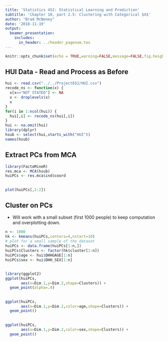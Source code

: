 ```yaml
---
title: 'Statistics 452: Statistical Learning and Prediction'
subtitle: 'Chapter 10, part 2.5: Clustering with Categorical $X$'
author: "Brad McNeney"
date: '2018-11-19'
output: 
  beamer_presentation:
    includes:
      in_header: ../header_pagenum.tex
---
```


```r
knitr::opts_chunk$set(echo = TRUE,warning=FALSE,message=FALSE,fig.height=3,fig.width=5)
```


## HUI Data - Read and Process as Before

\scriptsize

```r
hui <- read.csv("../../Project652/HUI.csv")
recode_ns <- function(x) {
  x[x=="NOT STATED"] <- NA
  x <- droplevels(x)
  x
}
for(i in 1:ncol(hui)) {
  hui[,i] <- recode_ns(hui[,i])
}
hui <- na.omit(hui)
library(dplyr)
hsub <- select(hui,starts_with("HUI"))
names(hsub)
```

## Extract PCs from MCA

\scriptsize

```r
library(FactoMineR)
res.mca <- MCA(hsub)
huiPCs <- res.mca$ind$coord
```

## 

\scriptsize

```r
plot(huiPCs[,1:2])
```

## Cluster on PCs

* Will work with a small subset (first 1000 people)
to keep computation and overplotting down.

\scriptsize

```r
n <- 1000
hk <- kmeans(huiPCs,centers=4,nstart=10)
# plot for a small sample of the dataset
huiPCs <- data.frame(huiPCs[1:n,])
huiPCs$Clusters <- factor(hk$cluster[1:n])
huiPCs$age <- hui$DHHGAGE[1:n]
huiPCs$sex <- hui$DHH_SEX[1:n]
```

##

\scriptsize

```r
library(ggplot2)
ggplot(huiPCs,
       aes(x=Dim.1,y=Dim.2,shape=Clusters)) +
  geom_point(alpha=.4)
```

##

\scriptsize

```r
ggplot(huiPCs,
       aes(x=Dim.1,y=Dim.2,color=age,shape=Clusters)) +
  geom_point()
```

##

\scriptsize

```r
ggplot(huiPCs,
       aes(x=Dim.1,y=Dim.2,color=sex,shape=Clusters)) +
  geom_point()
```

